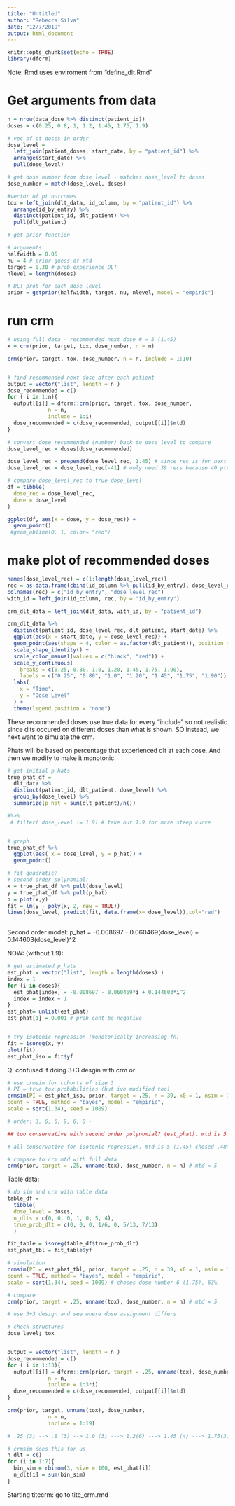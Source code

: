 ```yaml
---
title: "Untitled"
author: "Rebecca Silva"
date: "12/7/2019"
output: html_document
---
```


```r
knitr::opts_chunk$set(echo = TRUE)
library(dfcrm)
```

Note: Rmd uses enviroment from "define_dlt.Rmd"


# Get arguments from data 
```r
n = nrow(data_dose %>% distinct(patient_id))
doses = c(0.25, 0.8, 1, 1.2, 1.45, 1.75, 1.9)

# vec of pt doses in order 
dose_level = 
  left_join(patient_doses, start_date, by = "patient_id") %>%  
  arrange(start_date) %>% 
  pull(dose_level)

# get dose number from dose level - matches dose_level to doses 
dose_number = match(dose_level, doses)

#vector of pt outcomes 
tox = left_join(dlt_data, id_column, by = "patient_id") %>% 
  arrange(id_by_entry) %>% 
  distinct(patient_id, dlt_patient) %>% 
  pull(dlt_patient)
```


```r
# get prior function 

# arguments: 
halfwidth = 0.05
nu = 4 # prior guess of mtd 
target = 0.30 # prob experience DLT 
nlevel = length(doses)

# DLT prob for each dose level 
prior = getprior(halfwidth, target, nu, nlevel, model = "empiric")
```

# run crm
```r
# using full data - recommended next dose # = 5 (1.45)
x = crm(prior, target, tox, dose_number, n = n)

crm(prior, target, tox, dose_number, n = n, include = 1:10)


# find recommended next dose after each patient 
output = vector("list", length = n )
dose_recommended = c()
for ( i in 1:n){ 
  output[[i]] = dfcrm::crm(prior, target, tox, dose_number, 
             n = n, 
             include = 1:i)
  dose_recommended = c(dose_recommended, output[[i]]$mtd)
}

# convert dose_recommended (number) back to dose_level to compare
dose_level_rec = doses[dose_recommended]

dose_level_rec = prepend(dose_level_rec, 1.45) # since rec is for next pt need to add 
dose_level_rec = dose_level_rec[-41] # only need 39 recs because 40 pts

# compare dose_level_rec to true dose_level
df = tibble(
  dose_rec = dose_level_rec,
  dose = dose_level
)

ggplot(df, aes(x = dose, y = dose_rec)) + 
  geom_point()  
 #geom_abline(0, 1, color= "red")

```


# make plot of recommended doses 
```r
names(dose_level_rec) = c(1:length(dose_level_rec))
rec = as.data.frame(cbind(id_column %>% pull(id_by_entry), dose_level_rec))
colnames(rec) = c("id_by_entry", "dose_level_rec")
with_id = left_join(id_column, rec, by = "id_by_entry")

crm_dlt_data = left_join(dlt_data, with_id, by = "patient_id")

crm_dlt_data %>%
  distinct(patient_id, dose_level_rec, dlt_patient, start_date) %>% 
  ggplot(aes(x = start_date, y = dose_level_rec)) + 
  geom_point(aes(shape = 4, color = as.factor(dlt_patient)), position = position_jitter(w = 0, h = .01)) +
  scale_shape_identity() +
  scale_color_manual(values = c("black", "red")) +
  scale_y_continuous(
    breaks = c(0.25, 0.80, 1.0, 1.20, 1.45, 1.75, 1.90), 
    labels = c("0.25", "0.80", "1.0", "1.20", "1.45", "1.75", "1.90")) +
  labs(
    x = "Time", 
    y = "Dose Level"
  ) +
  theme(legend.position = "none") 
```

These recommended doses use true data for every "include" so not realistic since dlts occured on different doses than what is shown. SO instead, we next want to simulate the crm. 

Phats will be based on percentage that experienced dlt at each dose. And then we modify to make it monotonic. 

```r
# get initial p-hats 
true_phat_df = 
  dlt_data %>% 
  distinct(patient_id, dlt_patient, dose_level) %>% 
  group_by(dose_level) %>% 
  summarize(p_hat = sum(dlt_patient)/n()) 

#%>% 
 # filter( dose_level != 1.9) # take out 1.9 for more steep curve 


# graph 
true_phat_df %>% 
  ggplot(aes( x = dose_level, y = p_hat)) +
  geom_point()

# fit quadratic?
# second order polynomial:
x = true_phat_df %>% pull(dose_level)
y = true_phat_df %>% pull(p_hat)
p = plot(x,y)
fit = lm(y ~ poly(x, 2, raw = TRUE))
lines(dose_level, predict(fit, data.frame(x= dose_level)),col="red")
  
```
Second order model: p_hat = -0.008697  - 0.060469(dose_level) + 0.144603(dose_level)^2 

NOW: (without 1.9): 

```r
# get estimated p_hats
est_phat = vector("list", length = length(doses) )
index = 1
for (i in doses){
  est_phat[index] = -0.008697 - 0.060469*i + 0.144603*i^2 
  index = index + 1
}
est_phat= unlist(est_phat)
est_phat[1] = 0.001 # prob cant be negative


# try isotonic regression (monotonically increasing fn)
fit = isoreg(x, y)
plot(fit)
est_phat_iso = fit$yf
```

Q: confused if doing 3+3 desgin with crm or 
```r
# use crmsim for cohorts of size 3
# PI = true tox probabilities (but ive modified too) 
crmsim(PI = est_phat_iso, prior, target = .25, n = 39, x0 = 1, nsim = 100, mcohort = 3, restrict = TRUE,
count = TRUE, method = "bayes", model = "empiric",
scale = sqrt(1.34), seed = 1009)

# order: 3, 6, 6, 9, 6, 0 - 

## too conservative with second order polynomial? (est_phat). mtd is 5 (1.45) selected 50% of time, 1.75 selected 30% of time (100 sims). target = .25

# all conservative for isotonic regression. mtd is 5 (1.45) chosed .48% and 6 (1.75) chosen .38% of the time 
```


```r
# compare to crm mtd with full data 
crm(prior, target = .25, unname(tox), dose_number, n = n) # mtd = 5
```

Table data:
```r
# do sim and crm with table data 
table_df = 
  tibble(
  dose_level = doses, 
  n_dlts = c(0, 0, 0, 1, 0, 5, 4), 
  true_prob_dlt = c(0, 0, 0, 1/6, 0, 5/13, 7/13)
  )

fit_table = isoreg(table_df$true_prob_dlt)
est_phat_tbl = fit_table$yf

# simulation
crmsim(PI = est_phat_tbl, prior, target = .25, n = 39, x0 = 1, nsim = 100, mcohort = 3, restrict = TRUE,
count = TRUE, method = "bayes", model = "empiric",
scale = sqrt(1.34), seed = 1009) # choses dose number 6 (1.75), 63% 

# compare
crm(prior, target = .25, unname(tox), dose_number, n = n) # mtd = 5

```



```r
# use 3+3 design and see where dose assignment differs

# check structures 
dose_level; tox


output = vector("list", length = n )
dose_recommended = c()
for ( i in 1:13){ 
  output[[i]] = dfcrm::crm(prior, target = .25, unname(tox), dose_number, 
             n = n, 
             include = 1:3*i) 
  dose_recommended = c(dose_recommended, output[[i]]$mtd)
}

crm(prior, target, unname(tox), dose_number, 
             n = n, 
             include = 1:19)

# .25 (3) --> .8 (3) --> 1.0 (3) ---> 1.2(6) ---> 1.45 (4) ---> 1.75(3) * differs here because jumps to 1.9 and not 1.75 and also does 4 on 1.45 but included this 

```

```r
# crmsim does this for us
n_dlt = c()
for (i in 1:7){
  bin_sim = rbinom(3, size = 100, est_phat[i])
  n_dlt[i] = sum(bin_sim)
}
```

Starting titecrm: 
go to tite_crm.rmd 
